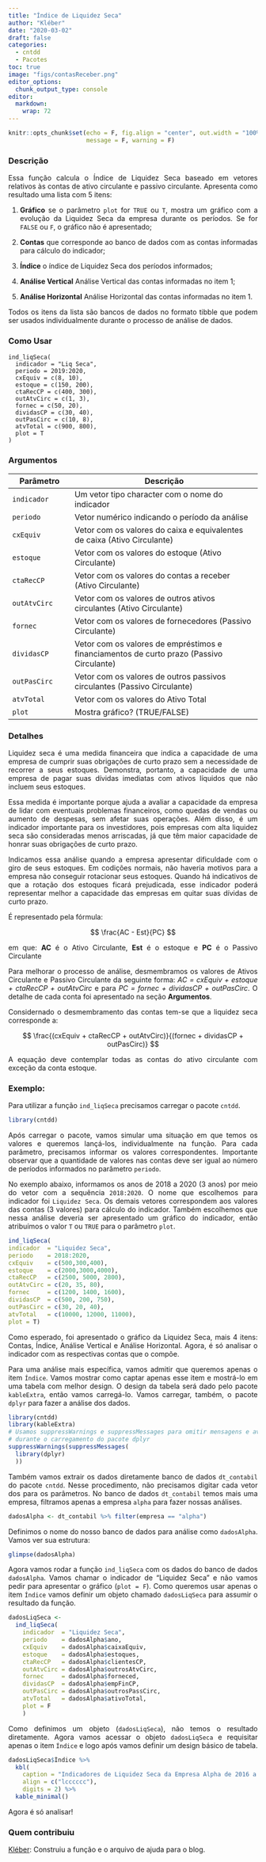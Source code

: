 ```yaml
---
title: "Índice de Liquidez Seca"
author: "Kléber"
date: "2020-03-02"
draft: false
categories:
  - cntdd
  - Pacotes
toc: true
image: "figs/contasReceber.png"
editor_options: 
  chunk_output_type: console
editor: 
  markdown: 
    wrap: 72
---
```


```r
knitr::opts_chunk$set(echo = F, fig.align = "center", out.width = "100%",
                      message = F, warning = F)
```

```{=html}
<style>body {text-align: justify}</style>
```
### Descrição

Essa função calcula o Índice de Liquidez Seca baseado em vetores
relativos às contas de ativo circulante e passivo circulante. Apresenta
como resultado uma lista com 5 itens:

1.  **Gráfico** se o parâmetro `plot` for `TRUE` ou `T`, mostra um
    gráfico com a evolução da Liquidez Seca da empresa durante os
    períodos. Se for `FALSE` ou `F`, o gráfico não é apresentado;

2.  **Contas** que corresponde ao banco de dados com as contas
    informadas para cálculo do indicador;

3.  **Índice** o índice de Liquidez Seca dos períodos informados;

4.  **Análise Vertical** Análise Vertical das contas informadas no item
    1;

5.  **Análise Horizontal** Análise Horizontal das contas informadas no
    item 1.

Todos os itens da lista são bancos de dados no formato tibble que podem
ser usados individualmente durante o processo de análise de dados.

### Como Usar

```         
ind_liqSeca(
  indicador = "Liq Seca",
  periodo = 2019:2020,
  cxEquiv = c(8, 10),
  estoque = c(150, 200),
  ctaRecCP = c(400, 300),
  outAtvCirc = c(1, 3),
  fornec = c(50, 20),
  dividasCP = c(30, 40),
  outPasCirc = c(10, 8),
  atvTotal = c(900, 800),
  plot = T
)
```

### Argumentos

| Parâmetro    | Descrição                                                                                |
|------------------|------------------------------------------------------|
| `indicador`  | Um vetor tipo character com o nome do indicador                                          |
| `periodo`    | Vetor numérico indicando o período da análise                                            |
| `cxEquiv`    | Vetor com os valores do caixa e equivalentes de caixa (Ativo Circulante)                 |
| `estoque`    | Vetor com os valores do estoque (Ativo Circulante)                                       |
| `ctaRecCP`   | Vetor com os valores do contas a receber (Ativo Circulante)                              |
| `outAtvCirc` | Vetor com os valores de outros ativos circulantes (Ativo Circulante)                     |
| `fornec`     | Vetor com os valores de fornecedores (Passivo Circulante)                                |
| `dividasCP`  | Vetor com os valores de empréstimos e financiamentos de curto prazo (Passivo Circulante) |
| `outPasCirc` | Vetor com os valores de outros passivos circulantes (Passivo Circulante)                 |
| `atvTotal`   | Vetor com os valores do Ativo Total                                                      |
| `plot`       | Mostra gráfico? (TRUE/FALSE)                                                             |

### Detalhes

Liquidez seca é uma medida financeira que indica a capacidade de uma
empresa de cumprir suas obrigações de curto prazo sem a necessidade de
recorrer a seus estoques. Demonstra, portanto, a capacidade de uma
empresa de pagar suas dívidas imediatas com ativos líquidos que não
incluem seus estoques.

Essa medida é importante porque ajuda a avaliar a capacidade da empresa
de lidar com eventuais problemas financeiros, como quedas de vendas ou
aumento de despesas, sem afetar suas operações. Além disso, é um
indicador importante para os investidores, pois empresas com alta
liquidez seca são consideradas menos arriscadas, já que têm maior
capacidade de honrar suas obrigações de curto prazo.

Indicamos essa análise quando a empresa apresentar dificuldade com o
giro de seus estoques. Em codições normais, não haveria motivos para a
empresa não conseguir rotacionar seus estoques. Quando há indicativos de
que a rotação dos estoques ficará prejudicada, esse indicador poderá
representar melhor a capacidade das empresas em quitar suas dívidas de
curto prazo.

É representado pela fórmula:

$$
\frac{AC - Est}{PC}
$$

em que: **AC** é o Ativo Circulante, **Est** é o estoque e **PC** é o
Passivo Circulante

Para melhorar o processo de análise, desmembramos os valores de Ativos
Circulante e Passivo Circulante da seguinte forma: *AC = cxEquiv +
estoque + ctaRecCP + outAtvCirc* e para *PC = fornec + dividasCP +
outPasCirc*. O detalhe de cada conta foi apresentado na seção
**Argumentos**.

Considernado o desmembramento das contas tem-se que a liquidez seca
corresponde a:

$$
\frac{(cxEquiv + ctaRecCP + outAtvCirc)}{(fornec + dividasCP + outPasCirc)}
$$

A equação deve contemplar todas as contas do ativo circulante com
exceção da conta estoque.

### Exemplo:

Para utilizar a função `ind_liqSeca` precisamos carregar o pacote
`cntdd`.

```r

library(cntdd)

```

Após carregar o pacote, vamos simular uma situação em que temos os
valores e queremos lançá-los, individualmente na função. Para cada
parâmetro, precisamos informar os valores correspondentes. Importante
observar que a quantidade de valores nas contas deve ser igual ao número
de períodos informados no parâmetro `periodo`.

No exemplo abaixo, informamos os anos de 2018 a 2020 (3 anos) por meio
do vetor com a sequência `2018:2020`. O nome que escolhemos para
indicador foi `Liquidez Seca`. Os demais vetores correspondem aos
valores das contas (3 valores) para cálculo do indicador. Também
escolhemos que nessa análise deveria ser apresentado um gráfico do
indicador, então atribuímos o valor `T` ou `TRUE` para o parâmetro
`plot`.

```r

ind_liqSeca(
indicador  = "Liquidez Seca",
periodo    = 2018:2020,
cxEquiv    = c(500,300,400),
estoque    = c(2000,3000,4000),
ctaRecCP   = c(2500, 5000, 2800),
outAtvCirc = c(20, 35, 80),
fornec     = c(1200, 1400, 1600),
dividasCP  = c(500, 200, 750),
outPasCirc = c(30, 20, 40),
atvTotal   = c(10000, 12000, 11000),
plot = T)

```

Como esperado, foi apresentado o gráfico da Liquidez Seca, mais 4 itens:
Contas, Índice, Análise Vertical e Análise Horizontal. Agora, é só
analisar o indicador com as respectivas contas que o compõe.

Para uma análise mais específica, vamos admitir que queremos apenas o
item `Índice`. Vamos mostrar como captar apenas esse item e mostrá-lo em
uma tabela com melhor design. O design da tabela será dado pelo pacote
`kableExtra`, então vamos carregá-lo. Vamos carregar, também, o pacote
`dplyr` para fazer a análise dos dados.

```r

library(cntdd)
library(kableExtra)
# Usamos suppressWarnings e suppressMessages para omitir mensagens e avisos
# durante o carregamento do pacote dplyr
suppressWarnings(suppressMessages(
  library(dplyr)
  ))

```

Também vamos extrair os dados diretamente banco de dados `dt_contabil`
do pacote `cntdd`. Nesse procedimento, não precisamos digitar cada vetor
dos para os parâmetros. No banco de dados `dt_contabil` temos mais uma
empresa, filtramos apenas a empresa `alpha` para fazer nossas análises.

```r

dadosAlpha <- dt_contabil %>% filter(empresa == "alpha")

```

Definimos o nome do nosso banco de dados para análise como `dadosAlpha`.
Vamos ver sua estrutura:

```r

glimpse(dadosAlpha)

```

Agora vamos rodar a função `ind_liqSeca` com os dados do banco de dados
`dadosAlpha`. Vamos chamar o indicador de "Liquidez Seca" e não vamos
pedir para apresentar o gráfico (`plot = F`). Como queremos usar apenas
o item `Índice` vamos definir um objeto chamado `dadosLiqSeca` para
assumir o resultado da função.

```r

dadosLiqSeca <-
  ind_liqSeca(
    indicador  = "Liquidez Seca",
    periodo    = dadosAlpha$ano,
    cxEquiv    = dadosAlpha$caixaEquiv,
    estoque    = dadosAlpha$estoques,
    ctaRecCP   = dadosAlpha$clientesCP,
    outAtvCirc = dadosAlpha$outrosAtvCirc,
    fornec     = dadosAlpha$forneced,
    dividasCP  = dadosAlpha$empFinCP,
    outPasCirc = dadosAlpha$outrosPassCirc,
    atvTotal   = dadosAlpha$ativoTotal,
    plot = F
    )

```

Como definimos um objeto (`dadosLiqSeca`), não temos o resultado
diretamente. Agora vamos acessar o objeto `dadosLiqSeca` e requisitar
apenas o item `Índice` e logo após vamos definir um design básico de
tabela.

```r

dadosLiqSeca$Índice %>% 
  kbl(
    caption = "Indicadores de Liquidez Seca da Empresa Alpha de 2016 a 2021",
    align = c("lcccccc"),
    digits = 2) %>% 
  kable_minimal()

```

Agora é só analisar!

### Quem contribuiu

[Kléber](../../../curriculum/profs/kleber.qmd): Construiu a função e o arquivo
de ajuda para o blog.
